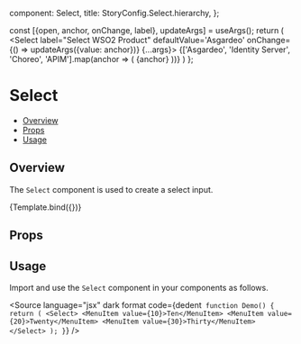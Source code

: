
  component: Select,
  title: StoryConfig.Select.hierarchy,
};

<Meta title={meta.title} component={meta.component} />

  const [{open, anchor, onChange, label}, updateArgs] = useArgs();
  return (
    <Select label="Select WSO2 Product" defaultValue='Asgardeo' onChange={() => updateArgs({value: anchor})} {...args}>
      {['Asgardeo', 'Identity Server', 'Choreo', 'APIM'].map(anchor => (
        <MenuItem key={anchor} value={anchor}>
          {anchor}
        </MenuItem>
      ))}
    </Select>
  )
};

# Select

- [Overview](#overview)
- [Props](#props)
- [Usage](#usage)

## Overview

The `Select` component is used to create a select input.

<Canvas>
  <Story
    name="Overview"
  >
    {Template.bind({})}
  </Story>
</Canvas>

## Props

<ArgsTable story="Overview" />

## Usage

Import and use the `Select` component in your components as follows.

<Source
  language="jsx"
  dark
  format
  code={dedent`
function Demo() {
  return (
    <Select>
      <MenuItem value={10}>Ten</MenuItem>
      <MenuItem value={20}>Twenty</MenuItem>
      <MenuItem value={30}>Thirty</MenuItem> 
    </Select>
  );
}`}
/>
